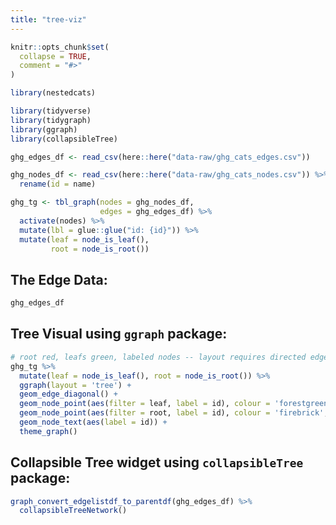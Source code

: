 ```yaml
---
title: "tree-viz"
---
```


```r
knitr::opts_chunk$set(
  collapse = TRUE,
  comment = "#>"
)
```

```r
library(nestedcats)

library(tidyverse)
library(tidygraph)
library(ggraph)
library(collapsibleTree)
```

```r
ghg_edges_df <- read_csv(here::here("data-raw/ghg_cats_edges.csv"))

ghg_nodes_df <- read_csv(here::here("data-raw/ghg_cats_nodes.csv")) %>%
  rename(id = name)

ghg_tg <- tbl_graph(nodes = ghg_nodes_df,
                    edges = ghg_edges_df) %>%
  activate(nodes) %>%
  mutate(lbl = glue::glue("id: {id}")) %>%
  mutate(leaf = node_is_leaf(),
         root = node_is_root())
```

## The Edge Data:

```r
ghg_edges_df
```


## Tree Visual using `ggraph` package:

```r
# root red, leafs green, labeled nodes -- layout requires directed edges away from the root.
ghg_tg %>%
  mutate(leaf = node_is_leaf(), root = node_is_root()) %>%
  ggraph(layout = 'tree') +
  geom_edge_diagonal() +
  geom_node_point(aes(filter = leaf, label = id), colour = 'forestgreen', size = 20) +
  geom_node_point(aes(filter = root, label = id), colour = 'firebrick', size = 20) +
  geom_node_text(aes(label = id)) +
  theme_graph()
```


## Collapsible Tree widget using `collapsibleTree` package:

```r
graph_convert_edgelistdf_to_parentdf(ghg_edges_df) %>%
  collapsibleTreeNetwork()
```

